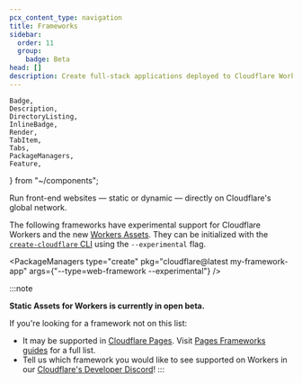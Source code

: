 ```yaml
---
pcx_content_type: navigation
title: Frameworks
sidebar:
  order: 11
  group:
    badge: Beta
head: []
description: Create full-stack applications deployed to Cloudflare Workers.
---
```


	Badge,
	Description,
	DirectoryListing,
	InlineBadge,
	Render,
	TabItem,
	Tabs,
	PackageManagers,
	Feature,
} from "~/components";

<Description>
	Run front-end websites — static or dynamic — directly on Cloudflare's global
	network.
</Description>

The following frameworks have experimental support for Cloudflare Workers and the new [<InlineBadge preset="beta" /> Workers Assets](/workers/static-assets/). They can be initialized with the [`create-cloudflare` CLI](/workers/get-started/guide/) using the `--experimental` flag.

<PackageManagers
	type="create"
	pkg="cloudflare@latest my-framework-app"
	args={"--type=web-framework --experimental"}
/>

<DirectoryListing folder="workers/frameworks/framework-guides" />

:::note

**Static Assets for Workers is currently in open beta.**

If you're looking for a framework not on this list:

- It may be supported in [Cloudflare Pages](/pages/). Visit [Pages Frameworks guides](/pages/framework-guides/) for a full list.
- Tell us which framework you would like to see supported on Workers in our [Cloudflare's Developer Discord](https://discord.gg/dqgZUwcD)!
  :::

